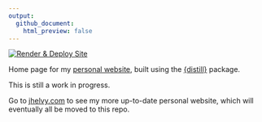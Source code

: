 ```yaml
---
output:
  github_document:
    html_preview: false
---
```


<!-- README.md is generated from README.Rmd. Please edit that file -->

<!-- badges: start -->
[![Render & Deploy Site](https://github.com/jhelvy/jhelvy.github.io/actions/workflows/build_site.yml/badge.svg?branch=master)](https://github.com/jhelvy/jhelvy.github.io/actions/workflows/build_site.yml)
<!-- badges: end -->

Home page for my [personal website](https://jhelvy.github.io/), built using the [{distill}](https://rstudio.github.io/distill/) package.

This is still a work in progress.

Go to [jhelvy.com](http://www.jhelvy.com/) to see my more up-to-date personal website, which will eventually all be moved to this repo.
